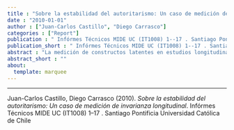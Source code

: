 ```yaml
---
title : "Sobre la estabilidad del autoritarismo: Un caso de medición de invarianza longitudinal"
date : "2010-01-01"
author : ["Juan-Carlos Castillo", "Diego Carrasco"]
categories : ["Report"]
publication : " Infórmes Técnicos MIDE UC (IT1008) 1--17 . Santiago Pontificia Universidad Católica de Chile"
publication_short : " Infórmes Técnicos MIDE UC (IT1008) 1--17 . Santiago Pontificia Universidad Católica de Chile"
abstract : "La medición de constructos latentes en estudios longitudinales presenta una serie de desafíos para su análisis, los que se pueden resumir en la pregunta: ¿estamos midiendo realmente lo mismo en las distintas aplicaciones del estudio? Tal pregunta requiere ser abordada con anterioridad al análisis de los cambios del constructo en el tiempo y de sus posibles determinantes, ya que de otra manera se corre el riesgo de cometer errores en la estimación. El procedimiento denominado medición de invarianza longitudinal se centra específicamente en esta situación, permitiendo identificar en qué medida el constructo medido es estable (invariante) en el tiempo. Sin embargo, la medición de invarianza longitudinal aparece escasamente reportada en la literatura empírica, tanto por la baja cantidad de encuestas longitudinales que incluyen constructos latentes así como también porque requiere cierta sofisticación metodológica en el contexto de ecuaciones estructurales. Tomando datos de las tres mediciones de la encuesta longitudinal “Generaciones Políticas” realizada en Chile entre los años 2005-­‐2008, el presente trabajo analiza la invarianza longitudinal del constructo de autoritarismo. Luego de especificar los distintos niveles posibles de invarianza y de su forma de medición, el análisis indica que la escala de autoritarismo posee invarianza a un nivel parcial. Los resultados son discutidos en relación a la necesidad de especificar posibles fuentes de invarianza antes de proceder con modelos explicativos longitudinales, tales como los modelos de curvas latentes."
abstract_short : ""
about:
  template: marquee
---
```

---


::: {.callout-note title="How to cite this work"}

Juan-Carlos Castillo, Diego Carrasco (2010). *Sobre la estabilidad del autoritarismo: Un caso de medición de invarianza longitudinal*.  Infórmes Técnicos MIDE UC (IT1008) 1--17 . Santiago Pontificia Universidad Católica de Chile

:::

